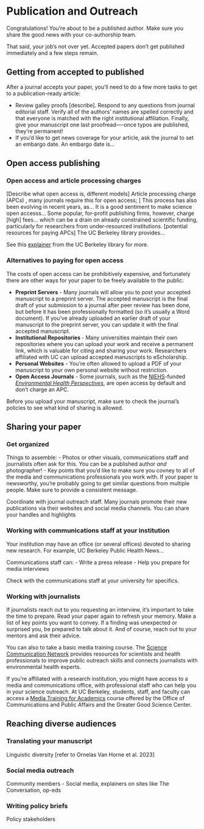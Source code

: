 # Publication and Outreach {#publication}

Congratulations! You're about to be a published author. Make sure you share the good news with your co-authorship team. 

That said, your job's not over yet. Accepted papers don't get published immediately and a few steps remain.

## Getting from accepted to published

After a journal accepts your paper, you'll need to do a few more tasks to get to a publication-ready article:

- Review galley proofs [describe]. Respond to any questions from journal editorial staff. Verify all of the authors' names are spelled correctly and that everyone is matched with the right institutional affiliation. Finally, give your manuscript one last proofread—-once typos are published, they're permanent!
- If you'd like to get news coverage for your article, ask the journal to set an embargo date. An embargo date is...

## Open access publishing

### Open access and article processing charges

[Describe what open access is, different models]
Article processing charge (APCs) , many journals require this for open access; ]
This process has also been evolving in recent years, as...
It is a good sentiment to make science open accesss... Some popular, for-profit publishing firms, however, charge [high] fees... which can be a drain on already constrained scientific funding, particularly for researchers from under-resourced institutions.
[potential resources for paying APCs] The UC Berkeley library provides...

See this [explainer](https://www.lib.berkeley.edu/research/scholarly-communication/open-access?section=about-open-access){target="_blank"} from the UC Berkeley library for more.

### Alternatives to paying for open access

The costs of open access can be prohibitively expensive, and fortunately there are other ways for your paper to be freely available to the public:

- **Preprint Servers** - Many journals will allow you to post your accepted manuscript to a preprint server. The accepted manuscript is the final draft of your submission to a journal after peer review has been done, but before it has been professionally formatted (so it's usually a Word document). If you've already uploaded an earlier draft of your manuscript to the preprint server, you can update it with the final accepted manuscript.
- **Institutional Repositories ** - Many universities maintain their own repositories where you can upload your work and receive a permanent link, which is valuable for citing and sharing your work. Researchers affiliated with UC can upload accepted manuscripts to eScholarship.
- **Personal Websites** - You're often allowed to upload a PDF of your manuscript to your own personal website without restriction.
- **Open Access Journals** - Some journals, such as the [NIEHS](https://www.niehs.nih.gov/){target="_blank"}-funded *[Environmental Health Perspectives](https://ehp.niehs.nih.gov/){target="_blank"}*, are open access by default and don't charge an APC.

Before you upload your manuscript, make sure to check the journal's policies to see what kind of sharing is allowed.

## Sharing your paper

### Get organized

Things to assemble:
- Photos or other visuals, communications staff and journalists often ask for this. You can be a published author *and* photographer!
- Key points that you'd like to make sure you covney to all of the media and communications professionals you work with. If your paper is newsworthy, you're probably going to get similar questions from multiple people. Make sure to provide a consistent message.

Coordinate with journal outreach staff. Many journals promote their new publications via their websites and social media channels. You can share your handles and highlights


### Working with communications staff at your institution

Your institution may have an office (or several offices) devoted to sharing new research. For example, UC Berkeley Public Health News... 

Communications staff can:
- Write a press release
- Help you prepare for media interviews

Check with the communications staff at your university for specifics.

### Working with journalists

If journalists reach out to you requesting an interview, it's important to take the time to prepare. Read your paper again to refresh your memory. Make a list of key points you want to convey. If a finding was unexpected or surprised you, be prepared to talk about it. And of course, reach out to your mentors and ask their advice. 

You can also to take a basic media training course. The [Science Communication Network](https://sciencecommunicationnetwork.org/){target="_blank"} provides resources for scientists and health professionals to improve public outreach skills and connects journalists with environmental health experts.

If you're affiliated with a research institution, you might have access to a media and communications office, with professional staff who can help you in your science outreach. At UC Berkeley, students, staff, and faculty can access a [Media Training for Academics](https://news.berkeley.edu/media-training){target="_blank"} course offered by the Office of Communications and Public Affairs and the Greater Good Science Center.

## Reaching diverse audiences

### Translating your manuscript

Linguistic diversity [refer to Ornelas Van Horne et al. 2023]

### Social media outreach

Community members - Social media, explainers on sites like The Conversation, op-eds

### Writing policy briefs

Policy stakeholders
